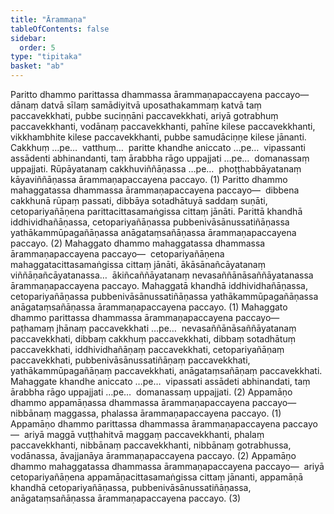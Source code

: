 ```yaml
---
title: "Ārammaṇa"
tableOfContents: false
sidebar:
  order: 5
type: "tipitaka"
basket: "ab"
---
```



<DynamicBreadcrumb />

<Division number="56">

<Paragraph number="2031">
Paritto dhammo parittassa dhammassa ārammaṇapaccayena paccayo—  dānaṃ datvā sīlaṃ samādiyitvā uposathakammaṃ katvā taṃ paccavekkhati, pubbe suciṇṇāni paccavekkhati, ariyā gotrabhuṃ paccavekkhanti, vodānaṃ paccavekkhanti, pahīne kilese paccavekkhanti, vikkhambhite kilese paccavekkhanti, pubbe samudāciṇṇe kilese jānanti. Cakkhuṃ …pe…  vatthuṃ…  paritte khandhe aniccato …pe…  vipassanti assādenti abhinandanti, taṃ ārabbha rāgo uppajjati …pe…  domanassaṃ uppajjati. Rūpāyatanaṃ cakkhuviññāṇassa …pe…  phoṭṭhabbāyatanaṃ kāyaviññāṇassa ārammaṇapaccayena paccayo. (1)
</Paragraph>

<Paragraph number="2032">
Paritto dhammo mahaggatassa dhammassa ārammaṇapaccayena paccayo—  dibbena cakkhunā rūpaṃ passati, dibbāya sotadhātuyā saddaṃ suṇāti, cetopariyañāṇena parittacittasamaṅgissa cittaṃ jānāti. Parittā khandhā iddhividhañāṇassa, cetopariyañāṇassa pubbenivāsānussatiñāṇassa yathākammūpagañāṇassa anāgataṃsañāṇassa ārammaṇapaccayena paccayo. (2)
</Paragraph>

</Division>
<Division number="57">

<Paragraph number="2033">
Mahaggato dhammo mahaggatassa dhammassa ārammaṇapaccayena paccayo—  cetopariyañāṇena mahaggatacittasamaṅgissa cittaṃ jānāti, ākāsānañcāyatanaṃ viññāṇañcāyatanassa…  ākiñcaññāyatanaṃ nevasaññānāsaññāyatanassa ārammaṇapaccayena paccayo. Mahaggatā khandhā iddhividhañāṇassa, cetopariyañāṇassa pubbenivāsānussatiñāṇassa yathākammūpagañāṇassa anāgataṃsañāṇassa ārammaṇapaccayena paccayo. (1)
</Paragraph>

<Paragraph number="2034">
Mahaggato dhammo parittassa dhammassa ārammaṇapaccayena paccayo—  paṭhamaṃ jhānaṃ paccavekkhati …pe…  nevasaññānāsaññāyatanaṃ paccavekkhati, dibbaṃ cakkhuṃ paccavekkhati, dibbaṃ sotadhātuṃ paccavekkhati, iddhividhañāṇaṃ paccavekkhati, cetopariyañāṇaṃ paccavekkhati, pubbenivāsānussatiñāṇaṃ paccavekkhati, yathākammūpagañāṇaṃ paccavekkhati, anāgataṃsañāṇaṃ paccavekkhati. Mahaggate khandhe aniccato …pe…  vipassati assādeti abhinandati, taṃ ārabbha rāgo uppajjati …pe…  domanassaṃ uppajjati. (2)
</Paragraph>

</Division>
<Division number="58">

<Paragraph number="2035">
Appamāṇo dhammo appamāṇassa dhammassa ārammaṇapaccayena paccayo—  nibbānaṃ maggassa, phalassa ārammaṇapaccayena paccayo. (1)
</Paragraph>

<Paragraph number="2036">
Appamāṇo dhammo parittassa dhammassa ārammaṇapaccayena paccayo—  ariyā maggā vuṭṭhahitvā maggaṃ paccavekkhanti, phalaṃ paccavekkhanti, nibbānaṃ paccavekkhanti, nibbānaṃ gotrabhussa, vodānassa, āvajjanāya ārammaṇapaccayena paccayo. (2)
</Paragraph>

<Paragraph number="2037">
Appamāṇo dhammo mahaggatassa dhammassa ārammaṇapaccayena paccayo—  ariyā cetopariyañāṇena appamāṇacittasamaṅgissa cittaṃ jānanti, appamāṇā khandhā cetopariyañāṇassa, pubbenivāsānussatiñāṇassa, anāgataṃsañāṇassa ārammaṇapaccayena paccayo. (3)
</Paragraph>
</Division>